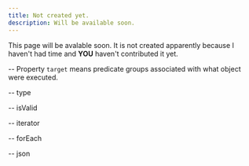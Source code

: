 ```yaml
---
title: Not created yet.
description: Will be available soon.
---
```


This page will be avalable soon. It is not created apparently because I haven't had time and **YOU** haven't contributed it yet.

--
Property `target` means predicate groups associated with what object were executed.

-- type

-- isValid

-- iterator

-- forEach

-- json

